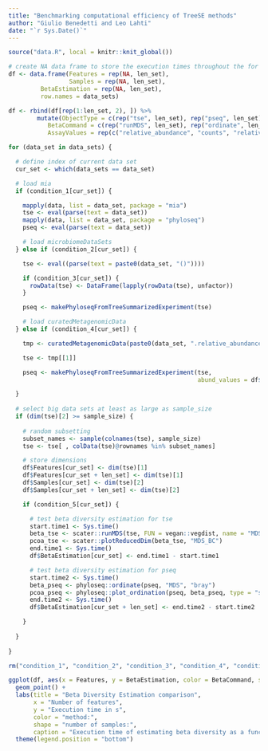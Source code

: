 ```yaml
---
title: "Benchmarking computational efficiency of TreeSE methods"
author: "Giulio Benedetti and Leo Lahti"
date: "`r Sys.Date()`"
---
```


```r
source("data.R", local = knitr::knit_global())
```

```r
# create NA data frame to store the execution times throughout the for loop
df <- data.frame(Features = rep(NA, len_set),
                 Samples = rep(NA, len_set),
		 BetaEstimation = rep(NA, len_set),
		 row.names = data_sets)

df <- rbind(df[rep(1:len_set, 2), ]) %>%
        mutate(ObjectType = c(rep("tse", len_set), rep("pseq", len_set)),
	       BetaCommand = c(rep("runMDS", len_set), rep("ordinate", len_set)),
	       AssayValues = rep(c("relative_abundance", "counts", "relative_abundance", "counts", "counts", "counts", "counts"), 2))
```

```r
for (data_set in data_sets) {

  # define index of current data set
  cur_set <- which(data_sets == data_set)

  # load mia
  if (condition_1[cur_set]) {

    mapply(data, list = data_set, package = "mia")
    tse <- eval(parse(text = data_set))
    mapply(data, list = data_set, package = "phyloseq")
    pseq <- eval(parse(text = data_set))

    # load microbiomeDataSets
  } else if (condition_2[cur_set]) {

    tse <- eval((parse(text = paste0(data_set, "()"))))

    if (condition_3[cur_set]) {
      rowData(tse) <- DataFrame(lapply(rowData(tse), unfactor))
    }

    pseq <- makePhyloseqFromTreeSummarizedExperiment(tse)

    # load curatedMetagenomicData
  } else if (condition_4[cur_set]) {

    tmp <- curatedMetagenomicData(paste0(data_set, ".relative_abundance"), dryrun = FALSE, counts = TRUE)

    tse <- tmp[[1]]

    pseq <- makePhyloseqFromTreeSummarizedExperiment(tse,
                                                     abund_values = df$AssayValues[cur_set])

  }
  
  # select big data sets at least as large as sample_size
  if (dim(tse)[2] >= sample_size) {
  
    # random subsetting
    subset_names <- sample(colnames(tse), sample_size)
    tse <- tse[ , colData(tse)@rownames %in% subset_names]

    # store dimensions
    df$Features[cur_set] <- dim(tse)[1]
    df$Features[cur_set + len_set] <- dim(tse)[1]
    df$Samples[cur_set] <- dim(tse)[2]
    df$Samples[cur_set + len_set] <- dim(tse)[2]

    if (condition_5[cur_set]) {

      # test beta diversity estimation for tse
      start.time1 <- Sys.time()
      beta_tse <- scater::runMDS(tse, FUN = vegan::vegdist, name = "MDS_BC", exprs_values = df$AssayValues[cur_set])
      pcoa_tse <- scater::plotReducedDim(beta_tse, "MDS_BC")
      end.time1 <- Sys.time()
      df$BetaEstimation[cur_set] <- end.time1 - start.time1

      # test beta diversity estimation for pseq
      start.time2 <- Sys.time()
      beta_pseq <- phyloseq::ordinate(pseq, "MDS", "bray")
      pcoa_pseq <- phyloseq::plot_ordination(pseq, beta_pseq, type = "samples")
      end.time2 <- Sys.time()
      df$BetaEstimation[cur_set + len_set] <- end.time2 - start.time2

    }
  
  }
  
}

rm("condition_1", "condition_2", "condition_3", "condition_4", "condition_5")
```

```r
ggplot(df, aes(x = Features, y = BetaEstimation, color = BetaCommand, shape = as.factor(Samples))) +
  geom_point() +
  labs(title = "Beta Diversity Estimation comparison",
       x = "Number of features",
       y = "Execution time in s",
       color = "method:",
       shape = "number of samples:",
       caption = "Execution time of estimating beta diversity as a function of number of features") +
  theme(legend.position = "bottom")
```
